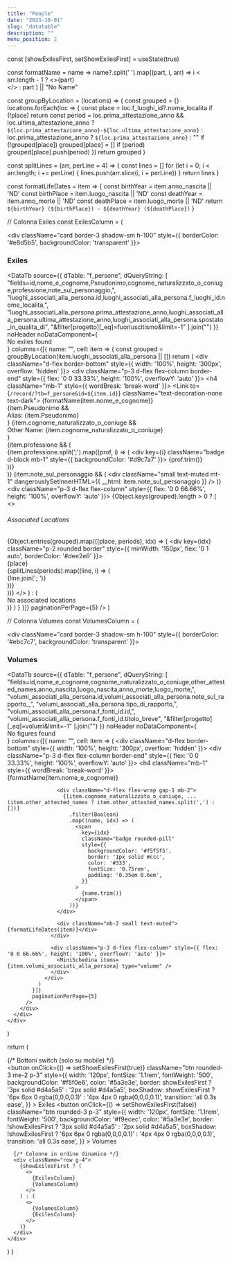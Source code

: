 ```yaml
---
title: "People"
date: "2023-10-01"
slug: "datatable"
description: ""
menu_position: 2
---
```



  const [showExilesFirst, setShowExilesFirst] = useState(true)

  const formatName = name =>
    name?.split(' ').map((part, i, arr) =>
      i < arr.length - 1 ? <>{part}<br /></> : part
    ) || "No Name"

  const groupByLocation = (locations) => {
    const grouped = {}
    locations.forEach(loc => {
      const place = loc.f_luoghi_id?.nome_localita
      if (!place) return
      const period = loc.prima_attestazione_anno && loc.ultima_attestazione_anno
        ? `${loc.prima_attestazione_anno}-${loc.ultima_attestazione_anno}`
        : loc.prima_attestazione_anno
        ? `${loc.prima_attestazione_anno}`
        : ""
      if (!grouped[place]) grouped[place] = []
      if (period) grouped[place].push(period)
    })
    return grouped
  }

  const splitLines = (arr, perLine = 4) => {
    const lines = []
    for (let i = 0; i < arr.length; i += perLine) {
      lines.push(arr.slice(i, i + perLine))
    }
    return lines
  }

  const formatLifeDates = item => {
    const birthYear = item.anno_nascita || 'ND'
    const birthPlace = item.luogo_nascita || 'ND'
    const deathYear = item.anno_morte || 'ND'
    const deathPlace = item.luogo_morte || 'ND'
    return `${birthYear} (${birthPlace}) - ${deathYear} (${deathPlace})`
  }

  // Colonna Exiles
  const ExilesColumn = (
    <div className="col-lg-6">
      <div className="card border-3 shadow-sm h-100" style={{ borderColor: '#e8d5b5', backgroundColor: 'transparent' }}>
        <div className="card-header border-0">
          <h3 className="card-title mb-0 text-dark">Exiles</h3>
        </div>
        <div className="card-body p-0">
          <DataTb
            source={{
              dTable: "f_persone",
              dQueryString: [
                "fields=id,nome_e_cognome,Pseudonimo,cognome_naturalizzato_o_coniuge,professione,note_sul_personaggio,",
                "luoghi_associati_alla_persona.id,luoghi_associati_alla_persona.f_luoghi_id.nome_localita,",
                "luoghi_associati_alla_persona.prima_attestazione_anno,luoghi_associati_alla_persona.ultima_attestazione_anno,luoghi_associati_alla_persona.spostato_in_qualita_di",
                "&filter[progetto][_eq]=fuoriuscitismo&limit=-1"
              ].join("")
            }}
            noHeader
            noDataComponent={<div className="p-3">No exiles found</div>}
            columns={[{
              name: "",
              cell: item => {
                const grouped = groupByLocation(item.luoghi_associati_alla_persona || [])
                return (
                  <div className="d-flex border-bottom" style={{ width: '100%', height: '300px', overflow: 'hidden' }}>
                    <div className="p-3 d-flex flex-column border-end" style={{ flex: '0 0 33.33%', height: '100%', overflowY: 'auto' }}>
                      <h4 className="mb-1" style={{ wordBreak: 'break-word' }}>
                        <Link to={`/record/?tb=f_persone&id=${item.id}`} className="text-decoration-none text-dark">
                          {formatName(item.nome_e_cognome)}
                        </Link>
                      </h4>
                      <div className="mb-2">
                        {item.Pseudonimo && <div className="small text-muted">Alias: {item.Pseudonimo}</div>}
                        {item.cognome_naturalizzato_o_coniuge && <div className="small text-muted">Other Name: {item.cognome_naturalizzato_o_coniuge}</div>}
                      </div>
                      {item.professione && (
                        <div className="mt-auto mb-2">
                          {item.professione.split(';').map((prof, i) => (
                            <div key={i} className="badge d-block mb-1" style={{ backgroundColor: '#d9c7a7' }}>
                              {prof.trim()}
                            </div>
                          ))}
                        </div>
                      )}
                      {item.note_sul_personaggio && (
                        <div className="small text-muted mt-1" dangerouslySetInnerHTML={{ __html: item.note_sul_personaggio }} />
                      )}
                    </div>
                    <div className="p-3 d-flex flex-column" style={{ flex: '0 0 66.66%', height: '100%', overflowY: 'auto' }}>
                      {Object.keys(grouped).length > 0 ? (
                        <>
                          <h6 className="mb-2 text-muted small">Associated Locations</h6>
                          <div className="d-flex flex-wrap gap-2">
                            {Object.entries(grouped).map(([place, periods], idx) => (
                              <div key={idx} className="p-2 rounded border" style={{ minWidth: '150px', flex: '0 1 auto', borderColor: '#dee2e6' }}>
                                <div className="fw-semibold text-center mb-1">{place}</div>
                                {splitLines(periods).map((line, i) => (
                                  <div key={i} className="small text-center">
                                    {line.join('; ')}
                                  </div>
                                ))}
                              </div>
                            ))}
                          </div>
                        </>
                      ) : (
                        <div className="text-muted small mt-auto">No associated locations</div>
                      )}
                    </div>
                  </div>
                )
              }
            }]}
            paginationPerPage={5}
          />
        </div>
      </div>
    </div>
  )

  // Colonna Volumes
  const VolumesColumn = (
    <div className="col-lg-6">
      <div className="card border-3 shadow-sm h-100" style={{ borderColor: '#ebc7c7', backgroundColor: 'transparent' }}>
        <div className="card-header border-0">
          <h3 className="card-title mb-0 text-dark">Volumes</h3>
        </div>
        <div className="card-body p-0">
          <DataTb
            source={{
              dTable: "f_persone",
              dQueryString: [
                "fields=id,nome_e_cognome,cognome_naturalizzato_o_coniuge,other_attested_names,anno_nascita,luogo_nascita,anno_morte,luogo_morte,",
                "volumi_associati_alla_persona.id,volumi_associati_alla_persona.note_sul_rapporto_,",
                "volumi_associati_alla_persona.tipo_di_rapporto,",
                "volumi_associati_alla_persona.f_fonti_id.id,",
                "volumi_associati_alla_persona.f_fonti_id.titolo_breve",
                "&filter[progetto][_eq]=volumi&limit=-1"
              ].join("")
            }}
            noHeader
            noDataComponent={<div className="p-3">No figures found</div>}
            columns={[{
              name: "",
              cell: item => (
                <div className="d-flex border-bottom" style={{ width: '100%', height: '300px', overflow: 'hidden' }}>
                  <div className="p-3 d-flex flex-column border-end" style={{ flex: '0 0 33.33%', height: '100%', overflowY: 'auto' }}>
                    <h4 className="mb-1" style={{ wordBreak: 'break-word' }}>
                      {formatName(item.nome_e_cognome)}
                    </h4>

                    <div className="d-flex flex-wrap gap-1 mb-2">
                      {[item.cognome_naturalizzato_o_coniuge, ...(item.other_attested_names ? item.other_attested_names.split(',') : [])]
                        .filter(Boolean)
                        .map((name, idx) => (
                          <span
                            key={idx}
                            className="badge rounded-pill"
                            style={{
                              backgroundColor: '#f5f5f5',
                              border: '1px solid #ccc',
                              color: '#333',
                              fontSize: '0.75rem',
                              padding: '0.35em 0.6em',
                            }}
                          >
                            {name.trim()}
                          </span>
                        ))}
                    </div>

                    <div className="mb-2 small text-muted">{formatLifeDates(item)}</div>
                  </div>

                  <div className="p-3 d-flex flex-column" style={{ flex: '0 0 66.66%', height: '100%', overflowY: 'auto' }}>
                    <MiniSchedina items={item.volumi_associati_alla_persona} type="volume" />
                  </div>
                </div>
              )
            }]}
            paginationPerPage={5}
          />
        </div>
      </div>
    </div>
  )

  return (
    <div className="container-fluid mt-4">
      {/* Bottoni switch (solo su mobile) */}
      <div className="d-flex justify-content-center mb-3 d-lg-none">
        <button
          onClick={() => setShowExilesFirst(true)}
          className="btn rounded-3 me-2 p-3"
          style={{
            width: '120px',
            fontSize: '1.1rem',
            fontWeight: '500',
            backgroundColor: '#f5f0e6',
            color: '#5a3e3e',
            border: showExilesFirst ? '3px solid #d4a5a5' : '2px solid #d4a5a5',
            boxShadow: showExilesFirst ? '6px 6px 0 rgba(0,0,0,0.1)' : '4px 4px 0 rgba(0,0,0,0.1)',
            transition: 'all 0.3s ease',
          }}
        >
          Exiles
        </button>
        <button
          onClick={() => setShowExilesFirst(false)}
          className="btn rounded-3 p-3"
          style={{
            width: '120px',
            fontSize: '1.1rem',
            fontWeight: '500',
            backgroundColor: '#f9ecec',
            color: '#5a3e3e',
            border: !showExilesFirst ? '3px solid #d4a5a5' : '2px solid #d4a5a5',
            boxShadow: !showExilesFirst ? '6px 6px 0 rgba(0,0,0,0.1)' : '4px 4px 0 rgba(0,0,0,0.1)',
            transition: 'all 0.3s ease',
          }}
        >
          Volumes
        </button>
      </div>

      {/* Colonne in ordine dinamico */}
      <div className="row g-4">
        {showExilesFirst ? (
          <>
            {ExilesColumn}
            {VolumesColumn}
          </>
        ) : (
          <>
            {VolumesColumn}
            {ExilesColumn}
          </>
        )}
      </div>
    </div>
  )
}
